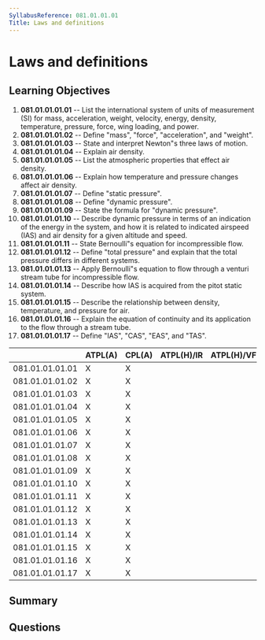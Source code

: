 ```yaml
---
SyllabusReference: 081.01.01.01
Title: Laws and definitions
---
```


# Laws and definitions

## Learning Objectives

1.  **081.01.01.01.01** -- List the international system of units of measurement
    (SI) for mass, acceleration, weight, velocity, energy, density, temperature,
    pressure, force, wing loading, and power.
2.  **081.01.01.01.02** -- Define "mass", "force", "acceleration", and "weight".
3.  **081.01.01.01.03** -- State and interpret Newton"s three laws of motion.
4.  **081.01.01.01.04** -- Explain air density.
5.  **081.01.01.01.05** -- List the atmospheric properties that effect air
    density.
6.  **081.01.01.01.06** -- Explain how temperature and pressure changes affect
    air density.
7.  **081.01.01.01.07** -- Define "static pressure".
8.  **081.01.01.01.08** -- Define "dynamic pressure".
9.  **081.01.01.01.09** -- State the formula for "dynamic pressure".
10. **081.01.01.01.10** -- Describe dynamic pressure in terms of an indication
    of the energy in the system, and how it is related to indicated airspeed
    (IAS) and air density for a given altitude and speed.
11. **081.01.01.01.11** -- State Bernoulli"s equation for incompressible flow.
12. **081.01.01.01.12** -- Define "total pressure" and explain that the total
    pressure differs in different systems.
13. **081.01.01.01.13** -- Apply Bernoulli"s equation to flow through a venturi
    stream tube for incompressible flow.
14. **081.01.01.01.14** -- Describe how IAS is acquired from the pitot static
    system.
15. **081.01.01.01.15** -- Describe the relationship between density,
    temperature, and pressure for air.
16. **081.01.01.01.16** -- Explain the equation of continuity and its
    application to the flow through a stream tube.
17. **081.01.01.01.17** -- Define "IAS", "CAS", "EAS", and "TAS".

|                 | ATPL(A) | CPL(A) | ATPL(H)/IR | ATPL(H)/VFR | CPL(H) | IR | CBIR(A) |
| --------------- | ------- | ------ | ---------- | ----------- | ------ | -- | ------- |
| 081.01.01.01.01 | X       | X      |            |             |        |    |         |
| 081.01.01.01.02 | X       | X      |            |             |        |    |         |
| 081.01.01.01.03 | X       | X      |            |             |        |    |         |
| 081.01.01.01.04 | X       | X      |            |             |        |    |         |
| 081.01.01.01.05 | X       | X      |            |             |        |    |         |
| 081.01.01.01.06 | X       | X      |            |             |        |    |         |
| 081.01.01.01.07 | X       | X      |            |             |        |    |         |
| 081.01.01.01.08 | X       | X      |            |             |        |    |         |
| 081.01.01.01.09 | X       | X      |            |             |        |    |         |
| 081.01.01.01.10 | X       | X      |            |             |        |    |         |
| 081.01.01.01.11 | X       | X      |            |             |        |    |         |
| 081.01.01.01.12 | X       | X      |            |             |        |    |         |
| 081.01.01.01.13 | X       | X      |            |             |        |    |         |
| 081.01.01.01.14 | X       | X      |            |             |        |    |         |
| 081.01.01.01.15 | X       | X      |            |             |        |    |         |
| 081.01.01.01.16 | X       | X      |            |             |        |    |         |
| 081.01.01.01.17 | X       | X      |            |             |        |    |         |

## Summary

## Questions
